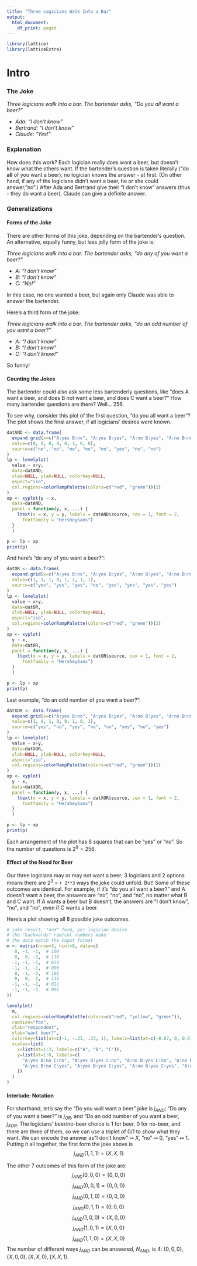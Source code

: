 ```yaml
---
title: "Three Logicians Walk Into a Bar"
output:
  html_document:
    df_print: paged
---
```


```r
library(lattice)
library(latticeExtra)
```
# Intro

### The Joke

*Three logicians walk into a bar. The bartender asks, "Do you all want a beer?"*

-   *Ada: "I don't know"*
-   *Bertrand: "I don't know"*
-   *Claude: "Yes!"*

### Explanation

How does this work? Each logician really does want a beer, but doesn't know what the others want. If the bartender's question is taken literally ("do **all** of you want a beer), no logician knows the answer - at first. (On other hand, if any of the logicians didn't want a beer, he or she could answer,"no".) After Ada and Bertrand give their "I don't know" answers (thus - they do want a beer), Claude can give a definite answer.

### Generalizations

#### Forms of the Joke

There are other forms of this joke, depending on the bartender's question. An alternative, equally funny, but less jolly form of the joke is:

*Three logicians walk into a bar. The bartender asks, "do any of you want a beer?"*

-   *A: "I don't know"*
-   *B: "I don't know"*
-   *C: "No!"*

In this case, no one wanted a beer, but again only Claude was able to answer the bartender.

Here's a third form of the joke:

*Three logicians walk into a bar. The bartender asks, "do an odd number of you want a beer?"*

-   *A: "I don't know"*
-   *B: "I don't know"*
-   *C: "I don't know!"*

So funny!

#### Counting the Jokes
The bartender could also ask some less bartenderly questions, like "does A want a beer, and does B not want a beer, and does C want a beer?" How many bartender questions are there? Well... 256.

To see why, consider this plot of the first question, "do you all want a beer"? The plot shows the final answer, if all logicians' desires were known.
```r
datAND <- data.frame(
  expand.grid(x=c("A:yes B:no", "A:yes B:yes", "A:no B:yes", "A:no B:no"), y=c("C:no", "C:yes")),
  value=c(0, 0, 0, 0, 0, 1, 0, 0),
  source=c("no", "no", "no", "no", "no", "yes", "no", "no")
)
lp <- levelplot(
  value ~ x+y,
  data=datAND,
  xlab=NULL, ylab=NULL, colorkey=NULL,
  aspect="iso",
  col.regions=colorRampPalette(colors=c("red", "green"))(2)
)
xp <- xyplot(y ~ x,
  data=datAND,
  panel = function(y, x, ...) {
    ltext(x = x, y = y, labels = datAND$source, cex = 1, font = 2,
      fontfamily = "HersheySans")
  }
  )

p <- lp + xp
print(p)
```

And here's "do any of you want a beer?":
```r
datOR <- data.frame(
  expand.grid(x=c("A:yes B:no", "A:yes B:yes", "A:no B:yes", "A:no B:no"), y=c("C:no", "C:yes")),
  value=c(1, 1, 1, 0, 1, 1, 1, 1),
  source=c("yes", "yes", "yes", "no", "yes", "yes", "yes", "yes")
)
lp <- levelplot(
  value ~ x+y,
  data=datOR,
  xlab=NULL, ylab=NULL, colorkey=NULL,
  aspect="iso",
  col.regions=colorRampPalette(colors=c("red", "green"))(2)
)
xp <- xyplot(
  y ~ x,
  data=datOR,
  panel = function(y, x, ...) {
    ltext(x = x, y = y, labels = datOR$source, cex = 1, font = 2,
      fontfamily = "HersheySans")
  }
  )

p <- lp + xp
print(p)
```

Last example, "do an odd number of you want a beer?":
```r
datXOR <- data.frame(
  expand.grid(x=c("A:yes B:no", "A:yes B:yes", "A:no B:yes", "A:no B:no"), y=c("C:no", "C:yes")),
  value=c(1, 0, 1, 0, 0, 1, 0, 1),
  source=c("yes", "no", "yes", "no", "no", "yes", "no", "yes")
)
lp <- levelplot(
  value ~ x+y,
  data=datXOR,
  xlab=NULL, ylab=NULL, colorkey=NULL,
  aspect="iso",
  col.regions=colorRampPalette(colors=c("red", "green"))(2)
)
xp <- xyplot(
  y ~ x,
  data=datXOR,
  panel = function(y, x, ...) {
    ltext(x = x, y = y, labels = datXOR$source, cex = 1, font = 2,
      fontfamily = "HersheySans")
  }
  )

p <- lp + xp
print(p)
```

Each arrangement of the plot has 8 squares that can be "yes" or "no". So the number of questions is  $2^{8} = 256$.

#### Effect of the Need for Beer

Our three logicians may or may not want a beer; 3 logicians and 2 options means there are ${2}^{3}$ = `r 2**3` ways the joke could unfold. But! Some of these outcomes are identical. For example, if it's "do you all want a beer?" and A doesn't want a beer, the answers are "no", "no", and "no", no matter what B and C want. If A wants a beer but B doesn't, the answers are "I don't know", "no", and "no", even if C wants a beer.

Here's a plot showing all 8 possible joke outcomes.
```r
# joke result, "and" form, per logician desire
# the "backwards" row/col numbers make
# the data match the input format
m <- matrix(nrow=3, ncol=8, data=c(
   0, -1, -1,  # 100
   0,  0, -1,  # 110
  -1, -1, -1,  # 010
  -1, -1, -1,  # 000
   0, -1, -1,  # 101
   0,  0,  1,  # 111
  -1, -1, -1,  # 011
  -1, -1, -1   # 001
))

levelplot(
  m,
  col.regions=colorRampPalette(colors=c("red", "yellow", "green")),
  caption="foo",
  xlab="respondent",
  ylab="want beer?",
  colorkey=list(at=c(-1, -.33, .33, 1), labels=list(at=c(-0.67, 0, 0.67), labels=c("No", "I don't know", "Yes!"))),
  scales=list(
    x=list(at=1:3, labels=c("A", "B", "C")),
    y=list(at=1:8, labels=c(
      "A:yes B:no C:no", "A:yes B:yes C:no", "A:no B:yes C:no", "A:no B:no C:no",
      "A:yes B:no C:yes", "A:yes B:yes C:yes", "A:no B:yes C:yes", "A:no B:no C:yes"
    ))
  )
)
```

#### Interlude: Notation

For shorthand, let's say the "Do you wall want a beer" joke is $j_{AND}$; "Do any of you want a beer?" is $j_{OR}$, and "Do an odd number of you want a beer, $j_{XOR}$. The logicians' beer/no-beer choice is 1 for beer, 0 for no-beer, and there are three of them, so we can use a triplet of 0/1 to show what they want. We can encode the answer as"I don't know" $\mapsto$ $X$, "no" $\mapsto$ $0$, "yes" $\mapsto$ $1$. Putting it all together, the first form the joke above is $$j_{AND}(1, 1, 1) =  \{X, X, 1\}$$

The other 7 outcomes of this form of the joke are: $$j_{AND}(0, 0, 0) =  \{0, 0, 0\}$$ $$j_{AND}(0, 0, 1) =  \{0, 0, 0\}$$ $$j_{AND}(0, 1, 0) =  \{0, 0, 0\}$$ $$j_{AND}(0, 1, 1) =  \{0, 0, 0\}$$ $$j_{AND}(1, 0, 0) =  \{X, 0, 0\}$$ $$j_{AND}(1, 0, 1) =  \{X, 0, 0\}$$ $$j_{AND}(1, 1, 0) =  \{X, X, 0\}$$ The number of different ways $j_{AND}$ can be answered, $N_{AND}$, is 4: $\{0, 0, 0\}, \{X, 0, 0\}, \{X, X, 0\}, \{X, X, 1\}$.

